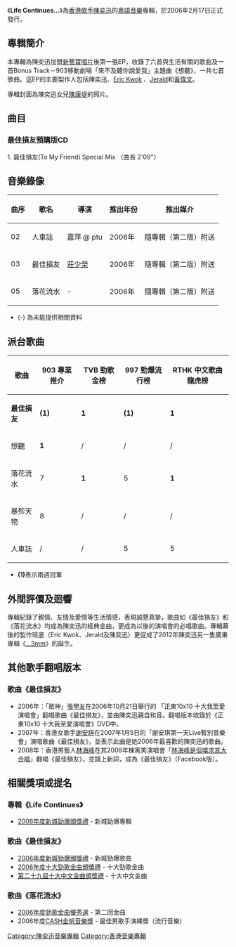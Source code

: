 {{Infobox album
| name       = Life Continues...
| type       = EP
| artist     = [[陳奕迅|陳奕迅]]
| cover      = EasonLifeContinues.jpg
| recorded   = 
<!-- 未知參數 | background = orange -->
| released   = 2006年2月17日
| genre      = 粵語流行音樂
| label      = [[新藝寶|新藝寶]]
| length     = 
| producer   = [[Eric_Kwok|Eric Kwok]]、[[Jerald|Jerald]]、[[陳奕迅|陳奕迅]]
| reviews    = 
| prev_title = [[怎麼樣|怎麼樣]]
| prev_year  = 2005
| next_title = [[What's_Going_On...?|What's Going On...?]]
| next_year  = 2006
}}
《'''Life Continues...'''》為[[香港|香港]][[歌手|歌手]][[陳奕迅|陳奕迅]]的[[粵語|粵語]][[音樂|音樂]]專輯，於2006年2月17日正式發行。

== 專輯簡介 ==
本專輯為陳奕迅加盟[[新藝寶唱片|新藝寶唱片]]後第一張EP，收錄了六首與生活有關的歌曲及一首Bonus Track－903移動劇場「來不及聽你說愛我」主題曲《想聽》，一共七首歌曲。這EP的主要製作人包括陳奕迅、[[Eric_Kwok|Eric Kwok]] 、[[Jerald|Jerald]]和[[黃偉文|黃偉文]]。

專輯封面為陳奕迅女兒[[陳康堤|陳康堤]]的照片。

==曲目==
{{Tracklist
| total_length = 21:54

| title1 = 低調
| note1 = 
| longnote1 = 
| music1 = [[Eric_Kwok|Eric Kwok]]
| lyrics1 = [[黃偉文|黃偉文]]
| arranger1 = Eric Kwok / Jerald
| producer1 = Eric Kwok / Jerald / Eason Chan
| length1 = 3:51

| title2 = 人車誌
| note2 = 
| longnote2 = 
| music2 = [[Jerald|Jerald]]
| lyrics2 = 黃偉文
| arranger2 = Eric Kwok / Jerald
| producer2 = Eric Kwok / Jerald / Eason Chan
| length2 = 4:11

| title3 = 最佳損友
| note3 = 
| longnote3 = 
| music3 = Eric Kwok
| lyrics3 = 黃偉文
| arranger3 = Eric Kwok / Jerald
| producer3 = Eric Kwok / Jerald / Eason Chan
| length3 = 3:56

| title4 = 暴殄天物
| note4 = 
| longnote4 = 
| music4 = Jerald
| lyrics4 = 黃偉文
| arranger4 = Eric Kwok / Jerald
| producer4 = Eric Kwok / Jerald / Eason Chan
| length4 = 3:32

| title5 = 落花流水
| note5 = 
| longnote5 = 
| music5 = Eric Kwok / Eason Chan
| lyrics5 = 黃偉文
| arranger5 = Eric Kwok / Jerald
| producer5 = Eric Kwok / Jerald / Eason Chan
| length5 = 4:00

| title6 = 大得太快
| note6 = 
| longnote6 = 
| music6 = 陳奕迅
| lyrics6 = 陳奕迅
| arranger6 = 陳奕迅
| producer6 = Eric Kwok / Jerald / Eason Chan
| length6 = 2:31
}}

{{Track listing
| collapsed  = yes
| headline   = Bonus Track
| total_length = 25:24

| title1 = 想聽
| note1 = 
| longnote1 = 903移動劇場「來不及聽你說愛我」主題曲
| music1 = [[雷頌德|雷頌德]]
| lyrics1 = [[青介|青介]]
| arranger1 = 雷頌德
| producer1 = 雷頌德
| length1 = 3:27

}}

=== 最佳損友預購版CD ===
1. 最佳損友(To My Friend) Special Mix （曲長 2'09"）<br>

== 音樂錄像 ==
{|class="wikitable sortable" style="text-align:center"
|-
!曲序
!歌名
!導演
!推出年份
!推出媒介
|-
| 02 || 人車誌 || 嘉萍 @ ptu || 2006年 || 隨專輯（第二版）附送
|-
| 03 || 最佳損友 || [[莊少榮|莊少榮]] || 2006年 || 隨專輯（第二版）附送
|-
| 05 || 落花流水 || - || 2006年 || 隨專輯（第二版）附送
|}

*(-) 為未能提供相關資料

== 派台歌曲 ==

{| class="wikitable"
|-
!歌曲||903 專業推介||TVB 勁歌金榜||997 勁爆流行榜||RTHK 中文歌曲龍虎榜
|- 
| '''最佳損友''' || '''(1)''' || '''1''' || '''(1)''' || '''1'''
|- 
| 想聽 || '''1''' || / || / || / 
|- 
| 落花流水 || 7 || '''1''' || 5 || '''1'''
|- 
| 暴殄天物 || 8 || / || / || /
|- 
| 人車誌|| / || / || 5 || 5
|}

*'''(1)'''表示兩週冠軍

== 外間評價及迴響 ==
專輯紀錄了親情、友情及愛情等生活情感，表現誠懇真摯，歌曲如《最佳損友》和《落花流水》均成為陳奕迅的經典金曲，更成為以後的演唱會的必唱歌曲。專輯幕後的製作班底（Eric Kwok、Jerald及陳奕迅）更促成了2012年陳奕迅另一隻廣東專輯《[[...3mm|...3mm]]》的誕生。

== 其他歌手翻唱版本 ==
===歌曲《最佳損友》===
* 2006年：「歌神」[[張學友|張學友]]在2006年10月21日舉行的 「正東10x10 十大我至愛演唱會」翻唱歌曲《最佳損友》，並由陳奕迅親自和音。翻唱版本收錄於《正東10x10 十大我至愛演唱會》DVD中。
* 2007年：香港女歌手[[謝安琪|謝安琪]]在2007年1月5日的「謝安琪第一天Live暫別音樂會」演唱歌曲《最佳損友》，並表示此曲是她2006年最喜歡的陳奕迅的歌曲。
* 2008年：香港男藝人[[林海峰_(香港)|林海峰]]在其2008年棟篤笑演唱會「[[林海峰是但噏系列|林海峰是但噏求其大合唱]]」翻唱《最佳損友》，並譜上新詞，成為《最佳損友》（Facebook版）。

== 相關獎項或提名 ==
===專輯《Life Continues》===
* [[2006年度新城勁爆頒獎禮|2006年度新城勁爆頒獎禮]] - 新城勁爆專輯

===歌曲《最佳損友》===
* [[2006年度新城勁爆頒獎禮|2006年度新城勁爆頒獎禮]] - 新城勁爆歌曲
* [[2006年度十大勁歌金曲頒獎禮|2006年度十大勁歌金曲頒獎禮]] - 十大勁歌金曲
* [[第二十九屆十大中文金曲頒獎禮|第二十九屆十大中文金曲頒獎禮]] - 十大中文金曲

===歌曲《落花流水》===
* [[勁歌金曲優秀選|2006年度勁歌金曲優秀選]] - 第二回金曲
* 2006年度[[CASH金帆音樂獎|CASH金帆音樂獎]] - 最佳男歌手演繹獎（流行音樂）



[[Category:陳奕迅音樂專輯|Category:陳奕迅音樂專輯]]
[[Category:香港音樂專輯|Category:香港音樂專輯]]

{{陳奕迅}}